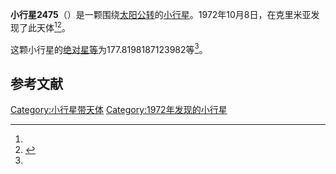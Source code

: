 {{Infobox planet
| bgcolour = #FFFFC0
| name = 2475 Semenov
| symbol = 
| image = 
| caption = 
| discovery = yes
| discovery_ref = 
| discoverer = {{link-en|柳德米拉·瓦斯列娜·朱然勒娃|Lyudmila Vasilyevna Zhuravleva}}
| discovery_site = [[克里米亚|克里米亚]] 
| discovered = 1972年10月8日
| designations = yes
| mp_name = 
| named_after = 
| alt_names = 1972 TF2/ 1961 TC1 / 1972 TK4 / 1977 RW4 / 1977 TF4 / A908 SB
| mp_category = [[主带小行星|主带小行星]]
| orbit_ref = <ref name="a">[http://ssd.jpl.nasa.gov/sbdb.cgi?sstr=2475 2475 Semenov] {{Wayback|url=http://ssd.jpl.nasa.gov/sbdb.cgi?sstr=2475 |date=20210813211819 }}，小行星數據庫瀏覽器（JPL Small-Body Database Browser）－[[美国国家航空航天局|美国国家航空航天局]]喷气推进实验室</ref>
| epoch = 2456400.5 (2013年4月18日更新)
| aphelion = {{convert|3.351478757651645|AU|km|3|abbr=on|lk=out}}
| perihelion = {{convert|2.730882307000363|AU|km|3|abbr=on}}
| semimajor = {{convert|3.041180532326004|AU|km|3|abbr=on}}
| eccentricity = 0.102032162
| period = 1937.143214 [[日|日]]<br />5.3[[儒略年|儒略年]]
| avg_speed = 
| inclination = 9.075690002919142
| asc_node = 210.0693922949206
| mean_anomaly = 
| arg_peri = 177.8198187123982
| satellites = 
| physical_characteristics = yes
| dimensions = 
| mass = 
| density = 
| surface_grav = 
| escape_velocity = 
| sidereal_day = 
| axial_tilt = 
| pole_ecliptic_lat = 
| pole_ecliptic_lon = 
| albedo = 
| temperatures= 
| temp_name1 = 
| mean_temp_1 = 
| max_temp_1 = 
| temp_name2 = 
| max_temp_2 = 
| spectral_type = 
| abs_magnitude = 177.8198187123982
}}

'''小行星2475'''（{{lang-en|2475 Semenov}}）是一颗围绕[[太阳|太阳]][[公转|公转]]的[[小行星|小行星]]。1972年10月8日，{{link-en|柳德米拉·瓦斯列娜·朱然勒娃|Lyudmila Vasilyevna Zhuravleva}}在克里米亚发现了此天体<ref name="a" /><ref>{{cite news|title=小行星列表|url=http://cfa-www.harvard.edu/iau/lists/NumberedMPs.txt|accessdate=2013-07-08|newspaper=哈佛大学|archive-date=2008-05-17|archive-url=https://web.archive.org/web/20080517010638/http://cfa-www.harvard.edu/iau/lists/NumberedMPs.txt|dead-url=no}}</ref>。

这颗小行星的[[绝对星等|绝对星等]]为177.8198187123982等<ref name="a" />。

==参考文献==
{{reflist}}
{{Minor Planet Number|[[小行星2474|小行星2474]]|[[小行星2476|小行星2476]]}}

{{小天体}}

[[Category:小行星带天体|Category:小行星带天体]]
[[Category:1972年发现的小行星|Category:1972年发现的小行星]]

{{asteroid-stub}}